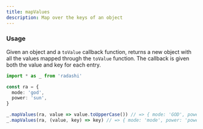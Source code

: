 ```yaml
---
title: mapValues
description: Map over the keys of an object
---
```


### Usage

Given an object and a `toValue` callback function, returns a new object with all the values
mapped through the `toValue` function. The callback is given both the value and key for each entry.

```ts
import * as _ from 'radashi'

const ra = {
  mode: 'god',
  power: 'sun',
}

_.mapValues(ra, value => value.toUpperCase()) // => { mode: 'GOD', power: 'SUN' }
_.mapValues(ra, (value, key) => key) // => { mode: 'mode', power: 'power' }
```
